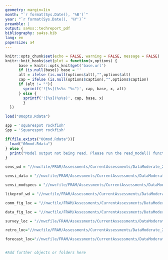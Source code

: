 ```yaml
---
geometry: margin=1in
month: "`r format(Sys.Date(), '%B')`"
year: "`r format(Sys.Date(), '%Y')`"
preamble: |
output: sa4ss::techreport_pdf
bibliography: sa4ss.bib
lang: en
papersize: a4
---
```


```r
knitr::opts_chunk$set(echo = FALSE, warning = FALSE, message = FALSE)
knitr::knit_hooks$set(plot = function(x,options) {
      base = knitr::opts_knit$get('base.url')
      if (is.null(base)) base = ''
      alt = ifelse (is.null(options$alt),"",options$alt)
      cap = ifelse (is.null(options$caption),"",options$caption)
      if (alt != ""){
        sprintf('![%s](%s%s "%s")', cap, base, x, alt)
      } else {
        sprintf('![%s](%s%s)', cap, base, x)  
        }
  })

load("00opts.Rdata")

spp = 'squarespot rockfish'
Spp = 'Squarespot rockfish'

if(file.exists("00mod.Rdata")){
  load("00mod.Rdata")
} else {
  print("Model output not being read. Please run the read_model() function.")
}

sens_wd = "//nwcfile/FRAM/Assessments/CurrentAssessments/DataModerate_2021/Squarespot_Rockfish/models/_sensitivities/_plots"

sensi_data = "//nwcfile/FRAM/Assessments/CurrentAssessments/DataModerate_2021/Squarespot_Rockfish/models/_sensitivities/_plots/Data_sensis"

sensi_modspecs = "//nwcfile/FRAM/Assessments/CurrentAssessments/DataModerate_2021/Squarespot_Rockfish/models/_sensitivities/_plots/Mod_specs"

likeprof_wd = "//nwcfile/FRAM/Assessments/CurrentAssessments/DataModerate_2021/Squarespot_Rockfish/models/_likeprof/"

comm_fig_loc = "//nwcfile/FRAM/Assessments/CurrentAssessments/DataModerate_2021/Squarespot_Rockfish/data/catch_all/plots"

data_fig_loc = "//nwcfile/FRAM/Assessments/CurrentAssessments/DataModerate_2021/Squarespot_Rockfish/data/biology/plots"

survey_loc = "//nwcfile/FRAM/Assessments/CurrentAssessments/DataModerate_2021/Squarespot_Rockfish/data/Trawl Survey Catch"

retro_loc="//nwcfile/FRAM/Assessments/CurrentAssessments/DataModerate_2021/Squarespot_Rockfish/models/_retro/"

forecast_loc="//nwcfile/FRAM/Assessments/CurrentAssessments/DataModerate_2021/Squarespot_Rockfish/models/_forecasts/"


#Add further objects or folders here 

```
